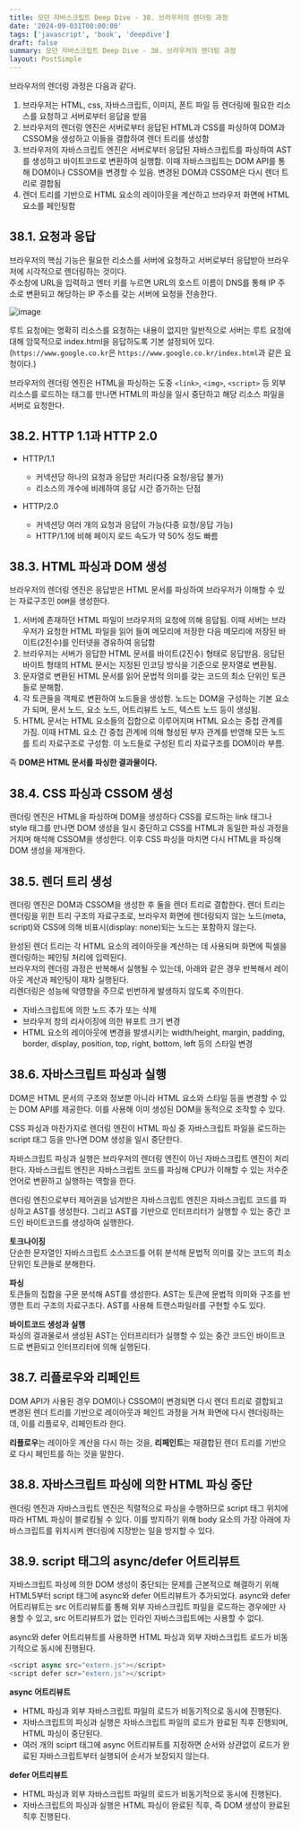 ```yaml
---
title: 모던 자바스크립트 Deep Dive - 38. 브라우저의 렌더링 과정
date: '2024-09-031T00:00:00'
tags: ['javascript', 'book', 'deepdive']
draft: false
summary: 모던 자바스크립트 Deep Dive - 38. 브라우저의 렌더링 과정
layout: PostSimple
---
```


브라우저의 렌더링 과정은 다음과 같다.

1. 브라우저는 HTML, css, 자바스크립트, 이미지, 폰트 파일 등 렌더링에 필요한 리소스를 요청하고 서버로부터 응답을 받음
2. 브라우저의 렌더링 엔진은 서버로부터 응답된 HTML과 CSS를 파싱하여 DOM과 CSSOM을 생성하고 이들을 결합하여 렌더 트리를 생성함
3. 브라우저의 자바스크립트 엔진은 서버로부터 응답된 자바스크립트를 파싱하여 AST를 생성하고 바이트코드로 변환하여 실행함. 이때 자바스크립트는 DOM API를 통해 DOM이나 CSSOM을 변경할 수 있음. 변경된 DOM과 CSSOM은 다시 렌더 트리로 결합됨
4. 렌더 트리를 기반으로 HTML 요소의 레이아웃을 계산하고 브라우저 화면에 HTML 요소를 페인팅함

## 38.1. 요청과 응답

브라우저의 핵심 기능은 필요한 리소스를 서버에 요청하고 서버로부터 응답받아 브라우저에 시각적으로 렌더링하는 것이다.  
주소창에 URL을 입력하고 엔터 키를 누르면 URL의 호스트 이름이 DNS를 통해 IP 주소로 변환되고 해당하는 IP 주소를 갖는 서버에 요청을 전송한다.

![image](https://github.com/user-attachments/assets/ce2e5578-f295-4da7-9df2-8122548b9cce)

루트 요청에는 명확히 리소스를 요청하는 내용이 없지만 일반적으로 서버는 루트 요청에 대해 암묵적으로 index.html을 응답하도록 기본 설정되어 있다.
(`https://www.google.co.kr`은 `https://www.google.co.kr/index.html`과 같은 요청이다.)

브라우저의 렌더링 엔진은 HTML을 파싱하는 도중 `<link>`, `<img>`, `<script>` 등 외부 리소스를 로드하는 태그를 만나면 HTML의 파싱을 일시 중단하고 해당 리소스 파일을 서버로 요청한다.

## 38.2. HTTP 1.1과 HTTP 2.0

- HTTP/1.1

  - 커넥션당 하나의 요청과 응답만 처리(다중 요청/응답 불가)
  - 리소스의 개수에 비례하여 응답 시간 증가하는 단점

- HTTP/2.0
  - 커넥션당 여러 개의 요청과 응답이 가능(다중 요청/응답 가능)
  - HTTP/1.1에 비해 페이지 로드 속도가 약 50% 정도 빠름

## 38.3. HTML 파싱과 DOM 생성

브라우저의 렌더링 엔진은 응답받은 HTML 문서를 파싱하여 브라우저가 이해할 수 있는 자료구조인 `DOM`을 생성한다.

1. 서버에 존재하던 HTML 파일이 브라우저의 요청에 의해 응답됨. 이때 서버는 브라우저가 요청한 HTML 파일을 읽어 들여 메모리에 저장한 다음 메모리에 저장된 바이트(2진수)를 인터넷을 경유하여 응답함
2. 브라우저는 서버가 응답한 HTML 문서를 바이트(2진수) 형태로 응답받음. 응답된 바이트 형태의 HTML 문서는 지정된 인코딩 방식을 기준으로 문자열로 변환됨.
3. 문자열로 변환된 HTML 문서를 읽어 문법적 의미를 갖는 코드의 최소 단위인 토큰들로 분해함.
4. 각 토큰들을 객체로 변환하여 노드들을 생성함. 노드는 DOM을 구성하는 기본 요소가 되며, 문서 노드, 요소 노드, 어트리뷰트 노드, 텍스트 노드 등이 생성됨.
5. HTML 문서는 HTML 요소들의 집합으로 이루어지며 HTML 요소는 중첩 관계를 가짐. 이때 HTML 요소 간 중첩 관계에 의해 형성된 부자 관계를 반영해 모든 노드를 트리 자료구조로 구성함. 이 노드들로 구성된 트리 자료구조를 DOM이라 부름.

즉 **DOM은 HTML 문서를 파싱한 결과물이다.**

## 38.4. CSS 파싱과 CSSOM 생성

렌더링 엔진은 HTML을 파싱하며 DOM을 생성하다 CSS를 로드하는 link 태그나 style 태그를 만나면 DOM 생성을 일시 중단하고 CSS를 HTML과 동일한 파싱 과정을 거치며 해석해 CSSOM을 생성한다. 이후 CSS 파싱을 마치면 다시 HTML을 파싱해 DOM 생성을 재개한다.

## 38.5. 렌더 트리 생성

렌더링 엔진은 DOM과 CSSOM을 생성한 후 둘을 렌더 트리로 결합한다. 렌더 트리는 렌더링을 위한 트리 구조의 자료구조로, 브라우저 화면에 렌더링되지 않는 노드(meta, script)와 CSS에 의해 비표시(display: none)되는 노드는 포함하지 않는다.

완성된 렌더 트리는 각 HTML 요소의 레이아웃을 계산하는 데 사용되며 화면에 픽셀을 렌더링하는 페인팅 처리에 입력된다.  
브라우저의 렌더링 과정은 반복해서 실행될 수 있는데, 아래와 같은 경우 반복해서 레이아웃 계산과 페인팅이 재차 실행된다.  
리렌더링은 성능에 악영향을 주므로 빈번하게 발생하지 않도록 주의한다.

- 자바스크립트에 의한 노드 추가 또는 삭제
- 브라우저 창의 리사이징에 의한 뷰포트 크기 변경
- HTML 요소의 레이아웃에 변경을 발생시키는 width/height, margin, padding, border, display, position, top, right, bottom, left 등의 스타일 변경

## 38.6. 자바스크립트 파싱과 실행

DOM은 HTML 문서의 구조와 정보뿐 아니라 HTML 요소와 스타일 등을 변경할 수 있는 DOM API를 제공한다. 이를 사용해 이미 생성된 DOM을 동적으로 조작할 수 있다.

CSS 파싱과 마찬가지로 렌더링 엔진이 HTML 파싱 중 자바스크립트 파일을 로드하는 script 태그 등을 만나면 DOM 생성을 일시 중단한다.

자바스크립트 파싱과 실행은 브라우저의 렌더링 엔진이 아닌 자바스크립트 엔진이 처리한다. 자바스크립트 엔진은 자바스크립트 코드를 파싱해 CPU가 이해할 수 있는 저수준 언어로 변환하고 실행하는 역할을 한다.

렌더링 엔진으로부터 제어권을 넘겨받은 자바스크립트 엔진은 자바스크립트 코드를 파싱하고 AST를 생성한다. 그리고 AST를 기반으로 인터프리터가 실행할 수 있는 중간 코드인 바이트코드를 생성하여 실행한다.

**토크나이징**  
단순한 문자열인 자바스크립트 소스코드를 어휘 분석해 문법적 의미를 갖는 코드의 최소 단위인 토큰들로 분해한다.

**파싱**  
토큰들의 집합을 구문 분석해 AST를 생성한다. AST는 토큰에 문법적 의미와 구조를 반영한 트리 구조의 자료구조다. AST를 사용해 트랜스파일러를 구현할 수도 있다.

**바이트코드 생성과 실행**  
파싱의 결과물로서 생성된 AST는 인터프리터가 실행할 수 있는 중간 코드인 바이트코드로 변환되고 인터프리터에 의해 실행된다.

## 38.7. 리플로우와 리페인트

DOM API가 사용된 경우 DOM이나 CSSOM이 변경되면 다시 렌더 트리로 결합되고 변경된 렌더 트리를 기반으로 레이아웃과 페인트 과정을 거쳐 화면에 다시 렌더링하는데, 이를 리플로우, 리페인트라 한다.

**리플로우**는 레이아웃 계산을 다시 하는 것을, **리페인트**는 재결합된 렌더 트리를 기반으로 다시 페인트를 하는 것을 말한다.

## 38.8. 자바스크립트 파싱에 의한 HTML 파싱 중단

렌더링 엔진과 자바스크립트 엔진은 직렬적으로 파싱을 수행하므로 script 태그 위치에 따라 HTML 파싱이 블로킹될 수 있다. 이를 방지하기 위해 body 요소의 가장 아래에 자바스크립트를 위치시켜 렌더링에 지장받는 일을 방지할 수 있다.

## 38.9. script 태그의 async/defer 어트리뷰트

자바스크립트 파싱에 의한 DOM 생성이 중단되는 문제를 근본적으로 해결하기 위해 HTML5부터 script 태그에 async와 defer 어트리뷰트가 추가되었다. async와 defer 어트리뷰트는 src 어트리뷰트를 통해 외부 자바스크립트 파일을 로드하는 경우에만 사용할 수 있고, src 어트리뷰트가 없는 인라인 자바스크립트에는 사용할 수 없다.

async와 defer 어트리뷰트를 사용하면 HTML 파싱과 외부 자바스크립트 로드가 비동기적으로 동시에 진행된다.

```js
<script async src="extern.js"></script>
<script defer scr="extern.js"></script>
```

**async 어트리뷰트**

- HTML 파싱과 외부 자바스크립트 파일의 로드가 비동기적으로 동시에 진행된다.
- 자바스크립트의 파싱과 실행은 자바스크립트 파일의 로드가 완료된 직후 진행되며, HTML 파싱이 중단된다.
- 여러 개의 sciprt 태그에 async 어트리뷰트를 지정하면 순서와 상관없이 로드가 완료된 자바스크립트부터 실행되어 순서가 보장되지 않는다.

**defer 어트리뷰트**

- HTML 파싱과 외부 자바스크립트 파일의 로드가 비동기적으로 동시에 진행된다.
- 자바스크립트의 파싱과 실행은 HTML 파싱이 완료된 직후, 즉 DOM 생성이 완료된 직후 진행된다.
